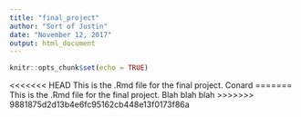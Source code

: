 ```yaml
---
title: "final_project"
author: "Sort of Justin"
date: "November 12, 2017"
output: html_document
---
```


```r
knitr::opts_chunk$set(echo = TRUE)
```


<<<<<<< HEAD
This is the .Rmd file for the final project. Conard
=======
This is the .Rmd file for the final project.  Blah blah blah
>>>>>>> 9881875d2d13b4e6fc95162cb448e13f0173f86a
